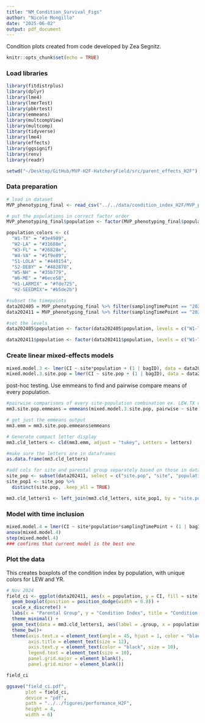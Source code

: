 ```yaml
---
title: "NM_Condition_Survival_Figs"
author: "Nicole Mongillo"
date: "2025-06-02"
output: pdf_document
---
```


Condition plots created from code developed by Zea Segnitz.

```r
knitr::opts_chunk$set(echo = TRUE)
```

### Load libraries
```r
library(fitdistrplus)
library(dplyr)
library(lme4)
library(lmerTest)
library(pbkrtest)
library(emmeans)
library(multcompView)
library(multcomp)
library(tidyverse)
library(lme4) 
library(effects)
library(ggsignif) 
library(renv)
library(readr)
```

```r
setwd("~/Desktop/GitHub/MVP-H2F-HatcheryField/src/parent_effects_H2F")
```

### Data preparation
```r
# load in dataset 
MVP_phenotyping_final <- read_csv("../../data/condition_index_H2F/MVP_phenotyping_final.csv", show_col_types = FALSE)

# put the populations in correct factor order
MVP_phenotyping_final$population <- factor(MVP_phenotyping_final$population, levels = c("W1-TX", "W2-LA", "W3-FL", "S1-LOLA", "S2-DEBY", "W4-VA", "W5-NH", "W6-ME", "H1-LARMIX","H2-SEEDMIX"))

population_colors <- c(
  "W1-TX" = "#3e4989",
  "W2-LA" = "#31688e",
  "W3-FL" = "#26828e",
  "W4-VA" = "#1f9e89",
  "S1-LOLA" = "#440154",
  "S2-DEBY" = "#482878",
  "W5-NH" = "#35b779",
  "W6-ME" = "#6ece58",
  "H1-LARMIX" = "#fde725",
  "H2-SEEDMIX"= "#b5de2b")

#subset the timepoints 
data202405 = MVP_phenotyping_final %>% filter(samplingTimePoint == "2024-05")
data202411 = MVP_phenotyping_final %>% filter(samplingTimePoint == "2024-11")

#set the levels 
data202405$population <- factor(data202405$population, levels = c("W1-TX", "W2-LA", "W3-FL", "W4-VA", "S1-LOLA", "S2-DEBY", "W5-NH", "W6-ME", "H1-LARMIX", "H2-SEEDMIX"))

data202411$population <- factor(data202411$population, levels = c("W1-TX", "W2-LA", "W3-FL", "W4-VA", "S1-LOLA", "S2-DEBY",  "W5-NH", "W6-ME", "H1-LARMIX", "H2-SEEDMIX"))
```

### Create linear mixed-effects models 
```r
mixed.model.3 <- lmer(CI ~ site*population + (1 | bagID), data = data202411)
mixed.model.3.site.pop = lmer(CI ~ site.pop + (1 | bagID), data = data202411) # build this as well to be able to compute pairwise differences between every site.pop combination 
```

post-hoc testing. Use emmeans to find and pairwise compare means of every population. 
```r
#pairwise comparisons of every site-population combination ex. LEW.TX etc. - only for Nov 2024 because site is not significant at May 2024
mm3.site.pop.emmeans = emmeans(mixed.model.3.site.pop, pairwise ~ site.pop, adjust = "tukey")

# get just the emmeans output 
mm3.emm = mm3.site.pop.emmeans$emmeans

# Generate compact letter display
mm3.cld_letters <- cld(mm3.emm, adjust = "tukey", Letters = letters)

#make sure the letters are in dataframes
as.data.frame(mm3.cld_letters)

#add cols for site and parental group separately based on those in data202411
site_pop <- subset(data202411, select = c("site.pop", "site", "population"))
site_pop1 <- site_pop %>% 
  distinct(site.pop, .keep_all = TRUE)

mm3.cld_letters1 <- left_join(mm3.cld_letters, site_pop1, by = "site.pop")
```

### Model with time inclusion
```r
mixed.model.4 = lmer(CI ~ site*population*samplingTimePoint + (1 | bagID), data = MVP_phenotyping_final %>% filter(samplingTimePoint == "2024-05" | samplingTimePoint == "2024-11"))
anova(mixed.model.4)
step(mixed.model.4)
### confirms that current model is the best one 
```

### Plot the data 
This creates boxplots of the condition index by population, with unique colors for LEW and YR. 
```r
# Nov 2024
field_ci <- ggplot(data202411, aes(x = population, y = CI, fill = site)) +
  geom_boxplot(position = position_dodge(width = 0.8)) +  
  scale_x_discrete() +  
  labs(x = "Parental Group", y = "Condition Index", title = "Condition Index vs. Parental Group", subtitle = "Final Field Time Point", fill = "Site") +   scale_fill_manual(values = c("LEW" = "#FFC107", "YR" = "#025BA9"), labels = c("LEW" = "Lewisetta", "YR" = "York River")) +  
  theme_minimal() +
  geom_text(data = mm3.cld_letters1, aes(label = .group, x = population, y = emmean+10*SE), size = 3, angle = 60, position=position_dodge(width=1))+
  theme_bw()+
  theme(axis.text.x = element_text(angle = 45, hjust = 1, color = "black", size = 10),
        axis.title = element_text(size = 12),
        axis.text.y = element_text(color = "black", size = 10),
        legend.text = element_text(size = 10),
        panel.grid.major = element_blank(),
        panel.grid.minor = element_blank())

field_ci

ggsave("field_ci.pdf",
       plot = field_ci,
       device = "pdf",
       path = "../../figures/performance_H2F",
       height = 4,
       width = 6)
```